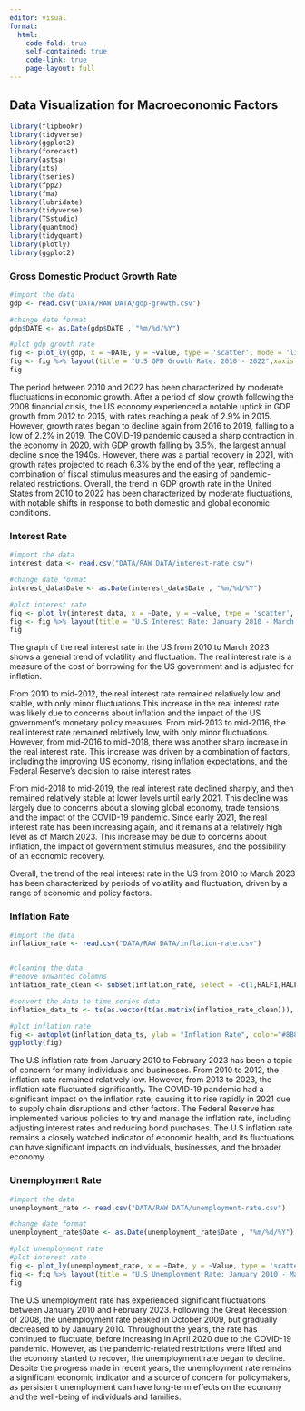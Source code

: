 ```yaml
---
editor: visual
format:
  html:
    code-fold: true
    self-contained: true
    code-link: true
    page-layout: full
---
```

## Data Visualization for Macroeconomic Factors

```r
library(flipbookr)
library(tidyverse)
library(ggplot2)
library(forecast)
library(astsa) 
library(xts)
library(tseries)
library(fpp2)
library(fma)
library(lubridate)
library(tidyverse)
library(TSstudio)
library(quantmod)
library(tidyquant)
library(plotly)
library(ggplot2)
```

### Gross Domestic Product Growth Rate

```r
#import the data
gdp <- read.csv("DATA/RAW DATA/gdp-growth.csv")

#change date format
gdp$DATE <- as.Date(gdp$DATE , "%m/%d/%Y")

#plot gdp growth rate 
fig <- plot_ly(gdp, x = ~DATE, y = ~value, type = 'scatter', mode = 'lines',line = list(color = 'rgb(179, 210, 165)'))
fig <- fig %>% layout(title = "U.S GPD Growth Rate: 2010 - 2022",xaxis = list(title = "Time"),yaxis = list(title ="GDP Growth Rate"))
fig

```

The period between 2010 and 2022 has been characterized by moderate fluctuations in economic growth. After a period of slow growth following the 2008 financial crisis, the US economy experienced a notable uptick in GDP growth from 2012 to 2015, with rates reaching a peak of 2.9% in 2015. However, growth rates began to decline again from 2016 to 2019, falling to a low of 2.2% in 2019. The COVID-19 pandemic caused a sharp contraction in the economy in 2020, with GDP growth falling by 3.5%, the largest annual decline since the 1940s. However, there was a partial recovery in 2021, with growth rates projected to reach 6.3% by the end of the year, reflecting a combination of fiscal stimulus measures and the easing of pandemic-related restrictions. Overall, the trend in GDP growth rate in the United States from 2010 to 2022 has been characterized by moderate fluctuations, with notable shifts in response to both domestic and global economic conditions.

### Interest Rate

```r
#import the data
interest_data <- read.csv("DATA/RAW DATA/interest-rate.csv")

#change date format
interest_data$Date <- as.Date(interest_data$Date , "%m/%d/%Y")

#plot interest rate 
fig <- plot_ly(interest_data, x = ~Date, y = ~value, type = 'scatter', mode = 'lines',line = list(color = 'rgb(59, 14, 37)'))
fig <- fig %>% layout(title = "U.S Interest Rate: January 2010 - March 2023",xaxis = list(title = "Time"),yaxis = list(title ="Interest Rate"))
fig

```

The graph of the real interest rate in the US from 2010 to March 2023 shows a general trend of volatility and fluctuation. The real interest rate is a measure of the cost of borrowing for the US government and is adjusted for inflation.

From 2010 to mid-2012, the real interest rate remained relatively low and stable, with only minor fluctuations.This increase in the real interest rate was likely due to concerns about inflation and the impact of the US government's monetary policy measures. From mid-2013 to mid-2016, the real interest rate remained relatively low, with only minor fluctuations. However, from mid-2016 to mid-2018, there was another sharp increase in the real interest rate. This increase was driven by a combination of factors, including the improving US economy, rising inflation expectations, and the Federal Reserve's decision to raise interest rates.

From mid-2018 to mid-2019, the real interest rate declined sharply, and then remained relatively stable at lower levels until early 2021. This decline was largely due to concerns about a slowing global economy, trade tensions, and the impact of the COVID-19 pandemic. Since early 2021, the real interest rate has been increasing again, and it remains at a relatively high level as of March 2023. This increase may be due to concerns about inflation, the impact of government stimulus measures, and the possibility of an economic recovery.

Overall, the trend of the real interest rate in the US from 2010 to March 2023 has been characterized by periods of volatility and fluctuation, driven by a range of economic and policy factors.

### Inflation Rate

```r
#import the data
inflation_rate <- read.csv("DATA/RAW DATA/inflation-rate.csv")


#cleaning the data
#remove unwanted columns
inflation_rate_clean <- subset(inflation_rate, select = -c(1,HALF1,HALF2))

#convert the data to time series data
inflation_data_ts <- ts(as.vector(t(as.matrix(inflation_rate_clean))), start=c(2010,1), end=c(2023,2), frequency=12)

#plot inflation rate 
fig <- autoplot(inflation_data_ts, ylab = "Inflation Rate", color="#8B8695")+ggtitle("U.S Inflation Rate: January 2010 - February 2023")+theme_bw()
ggplotly(fig)

```

The U.S inflation rate from January 2010 to February 2023 has been a topic of concern for many individuals and businesses. From 2010 to 2012, the inflation rate remained relatively low. However, from 2013 to 2023, the inflation rate fluctuated significantly. The COVID-19 pandemic had a significant impact on the inflation rate, causing it to rise rapidly in 2021 due to supply chain disruptions and other factors. The Federal Reserve has implemented various policies to try and manage the inflation rate, including adjusting interest rates and reducing bond purchases. The U.S inflation rate remains a closely watched indicator of economic health, and its fluctuations can have significant impacts on individuals, businesses, and the broader economy.

### Unemployment Rate

```r
#import the data
unemployment_rate <- read.csv("DATA/RAW DATA/unemployment-rate.csv")

#change date format
unemployment_rate$Date <- as.Date(unemployment_rate$Date , "%m/%d/%Y")

#plot unemployment rate 
#plot interest rate 
fig <- plot_ly(unemployment_rate, x = ~Date, y = ~Value, type = 'scatter', mode = 'lines',line = list(color = 'rgb(235, 231, 115)'))
fig <- fig %>% layout(title = "U.S Unemployment Rate: January 2010 - March 2023",xaxis = list(title = "Time"),yaxis = list(title ="Unemployment Rate"))
fig

```

The U.S unemployment rate has experienced significant fluctuations between January 2010 and February 2023. Following the Great Recession of 2008, the unemployment rate peaked in October 2009, but gradually decreased to by January 2010. Throughout the years, the rate has continued to fluctuate, before increasing in April 2020 due to the COVID-19 pandemic. However, as the pandemic-related restrictions were lifted and the economy started to recover, the unemployment rate began to decline. Despite the progress made in recent years, the unemployment rate remains a significant economic indicator and a source of concern for policymakers, as persistent unemployment can have long-term effects on the economy and the well-being of individuals and families.
